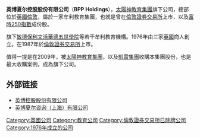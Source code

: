 {{Link style|time=2015-12-12T05:12:36+00:00}}
'''英博夏尔控股股份有限公司'''（'''BPP Holdings'''），[[太陽神教育集團|太陽神教育集團]]旗下公司，總部位於[[英國|英國]][[倫敦|倫敦]]，屬於一家牟利教育集團，也就是曾在[[倫敦證券交易所|倫敦證券交易所]]上市，以及[[:en:FTSE_250_Index|富時250指數]]成份股。

旗下[[:en:Mander_Portman_Woodward_VI_form_colleges|敏德保利文活華德五世學院]]等若干牟利教育機構。1976年由三家[[英國|英國]]商人創立。在1987年於[[倫敦證券交易所|倫敦證券交易所]]上市。

值得一提是在2009年，被[[太陽神教育集團|太陽神教育集團]]，以及[[凱雷集團|凱雷集團]]收購本集團股份，也是最大收購案例，成為旗下公司。

==外部链接==
*[http://www.bpp.com 英博控股股份有限公司]
*[https://web.archive.org/web/20080827212114/http://www.bppchina.com/ 英博夏尔咨询（上海）有限公司]

[[Category:英國公司|Category:英國公司]]
[[Category:教育公司|Category:教育公司]]
[[Category:倫敦證券交易所已除牌公司|Category:倫敦證券交易所已除牌公司]]
[[Category:1976年成立的公司|Category:1976年成立的公司]]